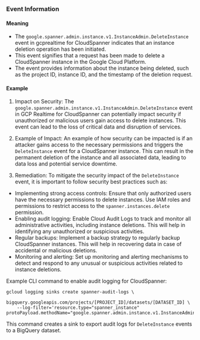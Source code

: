 
### Event Information

#### Meaning

- The `google.spanner.admin.instance.v1.InstanceAdmin.DeleteInstance` event in gcprealtime for CloudSpanner indicates that an instance deletion operation has been initiated.
- This event signifies that a request has been made to delete a CloudSpanner instance in the Google Cloud Platform.
- The event provides information about the instance being deleted, such as the project ID, instance ID, and the timestamp of the deletion request.

#### Example

1. Impact on Security: The `google.spanner.admin.instance.v1.InstanceAdmin.DeleteInstance` event in GCP Realtime for CloudSpanner can potentially impact security if unauthorized or malicious users gain access to delete instances. This event can lead to the loss of critical data and disruption of services.

2. Example of Impact: An example of how security can be impacted is if an attacker gains access to the necessary permissions and triggers the `DeleteInstance` event for a CloudSpanner instance. This can result in the permanent deletion of the instance and all associated data, leading to data loss and potential service downtime.

3. Remediation: To mitigate the security impact of the `DeleteInstance` event, it is important to follow security best practices such as:

- Implementing strong access controls: Ensure that only authorized users have the necessary permissions to delete instances. Use IAM roles and permissions to restrict access to the `spanner.instances.delete` permission.
- Enabling audit logging: Enable Cloud Audit Logs to track and monitor all administrative activities, including instance deletions. This will help in identifying any unauthorized or suspicious activities.
- Regular backups: Implement a backup strategy to regularly backup CloudSpanner instances. This will help in recovering data in case of accidental or malicious deletions.
- Monitoring and alerting: Set up monitoring and alerting mechanisms to detect and respond to any unusual or suspicious activities related to instance deletions.

Example CLI command to enable audit logging for CloudSpanner:

```
gcloud logging sinks create spanner-audit-logs \
    bigquery.googleapis.com/projects/[PROJECT_ID]/datasets/[DATASET_ID] \
    --log-filter='resource.type="spanner_instance" protoPayload.methodName="google.spanner.admin.instance.v1.InstanceAdmin.DeleteInstance"'
```

This command creates a sink to export audit logs for `DeleteInstance` events to a BigQuery dataset.

